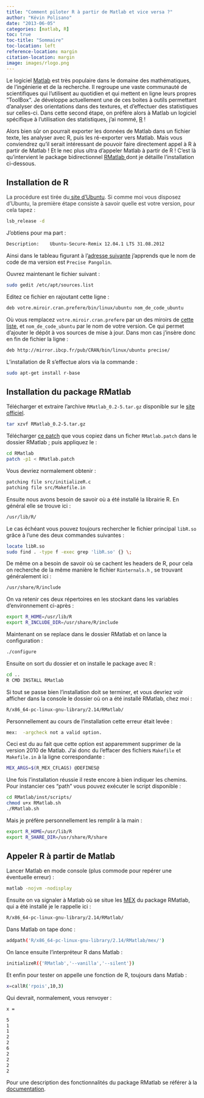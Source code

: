 ```yaml
---
title: "Comment piloter R à partir de Matlab et vice versa ?"
author: "Kévin Polisano"
date: "2013-06-05"
categories: [matlab, R]
toc: true
toc-title: "Sommaire"
toc-location: left
reference-location: margin
citation-location: margin
image: images/rlogo.png
---
```


Le logiciel <a href="http://fr.wikipedia.org/wiki/MATLAB" target="_blank">Matlab</a> est très populaire dans le domaine des mathématiques, de l'ingénierie et de la recherche. Il regroupe une vaste communauté de scientifiques qui l'utilisent au quotidien et qui mettent en ligne leurs propres "ToolBox". Je développe actuellement une de ces boites à outils permettant d'analyser des orientations dans des textures, et d'effectuer des statistiques sur celles-ci. Dans cette second étape, on préfère alors à Matlab un logiciel spécifique à l'utilisation des statistiques, j'ai nommé, <a href="http://fr.wikipedia.org/wiki/R_%28langage_de_programmation_et_environnement_statistique%29" target="_blank">R</a> !

Alors bien sûr on pourrait exporter les données de Matlab dans un fichier texte, les analyser avec R, puis les ré-exporter vers Matlab. Mais vous conviendrez qu'il serait intéressant de pouvoir faire directement appel à R à partir de Matlab ! Et le nec plus ultra d'appeler Matlab à partir de R ! C'est là qu'intervient le package bidirectionnel <a href="https://cran.r-project.org/web/packages/R.matlab/index.html" target="_blank">RMatlab </a>dont je détaille l'installation ci-dessous.

## Installation de R

<span style="color: #333333;">La procédure est tirée du<a href="http://doc.ubuntu-fr.org/r" target="_blank"> site d'Ubuntu</a>. Si comme moi vous disposez d'Ubuntu, la première étape consiste à savoir quelle est votre version, pour cela tapez :</span>

```bash
lsb_release -d
```

J'obtiens pour ma part :

```bash
Description:	Ubuntu-Secure-Remix 12.04.1 LTS 31.08.2012
```

Ainsi dans le tableau figurant à l'<a href="http://doc.ubuntu-fr.org/versions" target="_blank">adresse suivante</a> j'apprends que le nom de code de ma version est `Precise Pangolin`.

Ouvrez maintenant le fichier suivant :

```bash
sudo gedit /etc/apt/sources.list
```

Editez ce fichier en rajoutant cette ligne :

```bash
deb votre.miroir.cran.prefere/bin/linux/ubuntu nom_de_code_ubuntu
```

Où vous remplacez `votre.miroir.cran.prefere` par un des miroirs de <a href="http://cran.r-project.org/mirrors.html" target="_blank">cette liste</a>, et `nom_de_code_ubuntu` par le nom de votre version. Ce qui permet d'ajouter le dépôt à vos sources de mise à jour. Dans mon cas j'insère donc en fin de fichier la ligne :

```bash
deb http://mirror.ibcp.fr/pub/CRAN/bin/linux/ubuntu precise/
```

L'installation de R s'effectue alors via la commande :

```bash
sudo apt-get install r-base
```

## Installation du package RMatlab

Télécharger et extraire l'archive `RMatlab_0.2-5.tar.gz` disponible sur le <a href="https://cran.r-project.org/web/packages/R.matlab/index.html" target="_blank">site officiel</a>.

```bash
tar xzvf RMatlab_0.2-5.tar.gz
```

Télécharger <a href="http://www.kevinpolisano.com/Divers/RMatlab.patch" target="_blank">ce patch</a> que vous copiez dans un ficher `RMatlab.patch` dans le dossier RMatlab ; puis appliquez le :

```bash
cd RMatlab
patch -p1 < RMatlab.patch
```

Vous devriez normalement obtenir :

```bash
patching file src/initializeR.c
patching file src/Makefile.in
```

Ensuite nous avons besoin de savoir où a été installé la librairie R. En général elle se trouve ici :

```bash
/usr/lib/R/
```

Le cas échéant vous pouvez toujours rechercher le fichier principal `libR.so` grâce à l'une des deux commandes suivantes :

```bash
locate libR.so
sudo find . -type f -exec grep 'libR.so' {} \;
```

De même on a besoin de savoir où se cachent les headers de R, pour cela on recherche de la même manière le fichier `Rinternals.h` , se trouvant généralement ici :

```bash
/usr/share/R/include
```

On va retenir ces deux répertoires en les stockant dans les variables d'environnement ci-après :

```bash
export R_HOME=/usr/lib/R
export R_INCLUDE_DIR=/usr/share/R/include
```

Maintenant on se replace dans le dossier RMatlab et on lance la configuration :

```bash
./configure
```

Ensuite on sort du dossier et on installe le package avec R :

```bash
cd ..
R CMD INSTALL RMatlab
```

Si tout se passe bien l'installation doit se terminer, et vous devriez voir afficher dans la console le dossier où on a été installé RMatlab, chez moi :

```bash
R/x86_64-pc-linux-gnu-library/2.14/RMatlab/
```

Personnellement au cours de l'installation cette erreur était levée :

```bash
mex:  -argcheck not a valid option.
```

Ceci est du au fait que cette option est apparemment supprimer de la version 2010 de Matlab. J'ai donc du l'effacer des fichiers `Makefile` et `Makefile.in` à la ligne correspondante :

```bash
MEX_ARGS=$(R_MEX_CFLAGS) @DEFINES@
```

Une fois l'installation réussie il reste encore à bien indiquer les chemins. Pour instancier ces "path" vous pouvez exécuter le script disponible :

```bash
cd RMatlab/inst/scripts/
chmod u+x RMatlab.sh
./RMatlab.sh
```

Mais je préfère personnellement les remplir à la main :

```bash
export R_HOME=/usr/lib/R
export R_SHARE_DIR=/usr/share/R/share
```

## Appeler R à partir de Matlab

Lancer Matlab en mode console (plus commode pour repérer une éventuelle erreur) :

```bash
matlab -nojvm -nodisplay
```

Ensuite on va signaler à Matlab où se situe les <a href="http://matlab.developpez.com/faq/?page=mex" target="_blank">MEX</a> du package RMatlab, qui a été installé je le rappelle ici :

```bash
R/x86_64-pc-linux-gnu-library/2.14/RMatlab/
```

Dans Matlab on tape donc :

```bash
addpath('R/x86_64-pc-linux-gnu-library/2.14/RMatlab/mex/')
```

On lance ensuite l'interpréteur R dans Matlab :

```bash
initializeR({'RMatlab','--vanilla','--silent'})
```

Et enfin pour tester on appelle une fonction de R, toujours dans Matlab :

```bash
x=callR('rpois',10,3)
```

Qui devrait, normalement, vous renvoyer :

```bash
x =

5
1
1
2
2
6
2
2
2
2
```

Pour une description des fonctionnalités du package RMatlab se référer à la <a href="https://cran.r-project.org/web/packages/R.matlab/index.html" target="_blank">documentation</a>.
